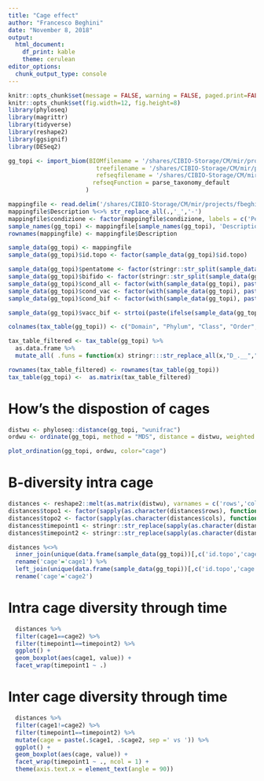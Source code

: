 ```yaml
---
title: "Cage effect"
author: "Francesco Beghini"
date: "November 8, 2018"
output: 
  html_document: 
    df_print: kable
    theme: cerulean
editor_options: 
  chunk_output_type: console
---
```



```r
knitr::opts_chunk$set(message = FALSE, warning = FALSE, paged.print=FALSE, echo=FALSE)
knitr::opts_chunk$set(fig.width=12, fig.height=8) 
library(phyloseq)
library(magrittr)
library(tidyverse)
library(reshape2)
library(ggsignif)
library(DESeq2)

```

```r
gg_topi <- import_biom(BIOMfilename = '/shares/CIBIO-Storage/CM/mir/projects/fbeghini_16s/20180731_run186ms_segata/grandi/otus_silva/otu_table_mc10_w_tax.biom',
                         treefilename = '/shares/CIBIO-Storage/CM/mir/projects/fbeghini_16s/20180731_run186ms_segata/grandi/otus_silva/rep_set.tre',
                         refseqfilename = '/shares/CIBIO-Storage/CM/mir/projects/fbeghini_16s/20180731_run186ms_segata/grandi/otus_silva/rep_set.fna',
                        refseqFunction = parse_taxonomy_default
                      )

mappingfile <- read.delim('/shares/CIBIO-Storage/CM/mir/projects/fbeghini_16s/20180731_run186ms_segata/grandi/mappingfile', row.names = 1, check.names = FALSE)
mappingfile$Description %<>% str_replace_all(.,'_','-')
mappingfile$condizione <- factor(mappingfile$condizione, labels = c('Pentatome + Bifido', 'Pentatome + PBS', 'Empty + Bifido', 'Empty + PBS'))
sample_names(gg_topi) <- mappingfile[sample_names(gg_topi), 'Description']
rownames(mappingfile) <- mappingfile$Description

sample_data(gg_topi) <- mappingfile
sample_data(gg_topi)$id.topo <- factor(sample_data(gg_topi)$id.topo)

sample_data(gg_topi)$pentatome <- factor(stringr::str_split(sample_data(gg_topi)$condizione, ' \\+ ', simplify = TRUE)[,1])
sample_data(gg_topi)$bifido <- factor(stringr::str_split(sample_data(gg_topi)$condizione, ' \\+ ', simplify = TRUE)[,2])
sample_data(gg_topi)$cond_all <- factor(with(sample_data(gg_topi), paste(timepoint,real_vaccine, real_bifido, sep = '_')))
sample_data(gg_topi)$cond_vac <- factor(with(sample_data(gg_topi), paste(merge_timepoint,real_vaccine, sep = '_')))
sample_data(gg_topi)$cond_bif <- factor(with(sample_data(gg_topi), paste(merge_timepoint,real_bifido, sep = '_')))

sample_data(gg_topi)$vacc_bif <- strtoi(paste(ifelse(sample_data(gg_topi)$real_vaccine=='YES','1','0'),ifelse(sample_data(gg_topi)$real_bifido=='YES','1','0'), sep = ''), 2)

colnames(tax_table(gg_topi)) <- c("Domain", "Phylum", "Class", "Order", "Family", "Genus", "Species")

tax_table_filtered <- tax_table(gg_topi) %>%
  as.data.frame %>% 
  mutate_all( .funs = function(x) stringr:::str_replace_all(x,"D_.__",""))

rownames(tax_table_filtered) <- rownames(tax_table(gg_topi))
tax_table(gg_topi) <-  as.matrix(tax_table_filtered)
```

# How's the dispostion of cages
```r
distwu <- phyloseq::distance(gg_topi, "wunifrac")
ordwu <- ordinate(gg_topi, method = "MDS", distance = distwu, weighted = TRUE)
```

```r
plot_ordination(gg_topi, ordwu, color="cage")
```


# B-diversity intra cage
```r
distances <- reshape2::melt(as.matrix(distwu), varnames = c('rows','cols'))
distances$topo1 <- factor(sapply(as.character(distances$rows), function(x) strsplit(x,'-')[[1]][3]))
distances$topo2 <- factor(sapply(as.character(distances$cols), function(x) strsplit(x,'-')[[1]][3]))
distances$timepoint1 <- stringr::str_replace(sapply(as.character(distances$rows), function(x) strsplit(x,'-')[[1]][4]), 'T', '') %>% as.numeric
distances$timepoint2 <- stringr::str_replace(sapply(as.character(distances$cols), function(x) strsplit(x,'-')[[1]][4]), 'T', '') %>% as.numeric

distances %<>%
  inner_join(unique(data.frame(sample_data(gg_topi))[,c('id.topo','cage')]), by = c('topo1' = 'id.topo')) %>%
  rename('cage'='cage1') %>%
  left_join(unique(data.frame(sample_data(gg_topi))[,c('id.topo','cage')]), by = c('topo2' = 'id.topo')) %>%
  rename('cage'='cage2')
```

# Intra cage diversity through time
```r
  distances %>%
  filter(cage1==cage2) %>%
  filter(timepoint1==timepoint2) %>%
  ggplot() +
  geom_boxplot(aes(cage1, value)) + 
  facet_wrap(timepoint1 ~ .)
```

# Inter cage diversity through time
```r
  distances %>%
  filter(cage1!=cage2) %>%
  filter(timepoint1==timepoint2) %>%
  mutate(cage = paste(.$cage1, .$cage2, sep =' vs ')) %>%
  ggplot() +
  geom_boxplot(aes(cage, value)) + 
  facet_wrap(timepoint1 ~ ., ncol = 1) +
  theme(axis.text.x = element_text(angle = 90))
```
